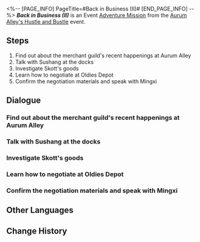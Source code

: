 <%-- [PAGE_INFO]
PageTitle=#Back in Business (II)#
[END_PAGE_INFO] --%>
{{Stub|Dialogue.}}
{{Mission Infobox
|id            = 8003203
|title         = 
|image         = <!--Mission Back in Business (II).png-->
|type          = Adventure
|event_name    = Aurum Alley's Hustle and Bustle
|chapter       = Aurum Alley's Hustle and Bustle
|requirements  = [[Adventure Mission]] ''[[Back in Business (II)]]'' completed
|summary       = <!--official mission summary from Fate's Atlas-->
|characters    = A Dock Worker; A-Feng; Crowd Noises; IPC Sales Rep; Lianyan; Mingxi; Skott; Sushang; Timid Dock Worker; Trailblazer; Xikui
|startLocation = [[The Xianzhou Luofu]] - [[Aurum Alley]]
|world         = The Xianzhou Luofu
|area          = Aurum Alley
|prev          = 
|next          = Dock Operations (II)
|rewards       = Trailblaze EXP*200; Stellar Jade*40; Traveler's Guide*5; Lost Crystal*5; Credit*45,000
}}
'''''Back in Business (II)''''' is an Event [[Adventure Mission]] from the [[Aurum Alley's Hustle and Bustle]] event.

==Steps==
# Find out about the merchant guild's recent happenings at Aurum Alley
# Talk with Sushang at the docks
# Investigate Skott's goods
# Learn how to negotiate at Oldies Depot
# Confirm the negotiation materials and speak with Mingxi

<!--
==Gameplay Notes==

--><!--
==Trial Character==

-->
==Dialogue==
{{Stub Dialogue}}

===Find out about the merchant guild's recent happenings at Aurum Alley{{subst:void|<!--800320302-->}}===
{{Mission Description|type=adventure|location=Aurum Alley|There should be new developments at Aurum Alley. Would you like to go back and check it out?<br />Visit Aurum Alley regularly}}
{{Dialogue Start}}
:{{tx}}
{{Dialogue End}}

===Talk with Sushang at the docks{{subst:void|<!--800320303-->}}===
{{Mission Description|type=adventure|location=Aurum Alley|update|You heard that Sushang has found evidence of the IPC representative damaging the docks' logistic pipeline. Head over and confirm the details for yourself.<br />A real trade war isn't just made up of high-end power plays and devious strategies, but simple little dirty tricks.}}
{{Dialogue Start}}
:{{tx}}
{{Dialogue End}}

===Investigate Skott's goods{{subst:void|<!--800320305-->}}===
{{Mission Description|type=adventure|location=Aurum Alley|update|An honest soul is a blameless one. If someone hasn't done anything wrong, then they have nothing to fear from an inspection.<br />Scrutinize Skott's goods and be vigilant for any tricks he might pull.}}
{{Dialogue Start}}
:{{tx}}
{{Dialogue End}}

===Learn how to negotiate at Oldies Depot{{subst:void|<!--800320314-->}}===
{{Mission Description|type=adventure|location=Aurum Alley|update|It seems like Skott was already prepared when he started to act weird. Considering you'll need to negotiate with him down the line, he's clearly going to be a bit of a problem. Thankfully, Miss Secretary remembered that the mysterious Merchant Guild President is around. The president should be able to teach us all sorts of negotiation techniques!<br />Come to think about it, it might be Lianyan operating in place of the president again. You're already pretty used to the secrecy the president seems to maintain.}}
{{Dialogue Start}}
:{{tx}}
{{Dialogue End}}

===Confirm the negotiation materials and speak with Mingxi{{subst:void|<!--800320317-->}}===
{{Mission Description|type=adventure|location=Aurum Alley|update|The time of negotiations is drawing near. You should go over your negotiation materials first.<br />Confirm your negotiation materials with Miss Secretary and strive to claim the advantage in the upcoming clash of words.}}
{{Dialogue Start}}
:{{tx}}
{{Dialogue End}}

==Other Languages==
{{Other Languages
|en   = Back in Business (II)
|zhs  = 金戺重喧•其二
|zht  = 金戺重喧•其二
|ja   = 金庭、喧騒を重ねて・その2
|ko   = 다시 부흥하는 금빛•2
|es   = De nuevo en activo&nbsp;II
|fr   = Les affaires reprennent (II)
|ru   = Снова в деле II
|th   = คืนสู่ความรุ่งเรือง 2
|vi   = Huyên Náo Trở Lại 2
|de   = Wieder im Geschäft 2
|id   = Hiruk Pikuk yang Kembali Bergaung 2
|pt   = De Volta aos Negócios (II)
}}

==Change History==
{{Change History|1.3}}
